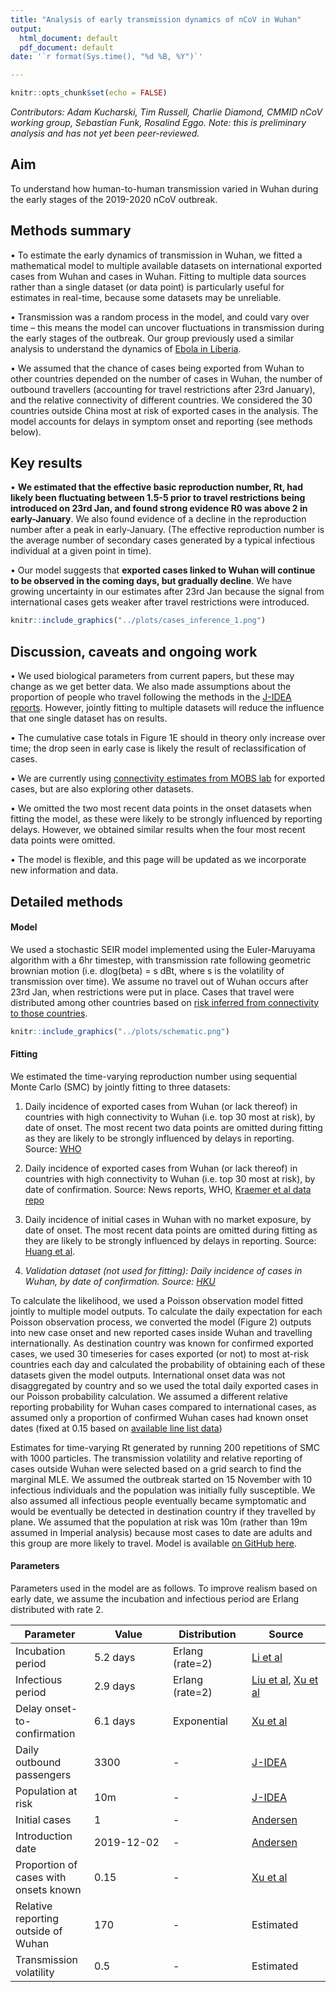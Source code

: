 ```yaml
---
title: "Analysis of early transmission dynamics of nCoV in Wuhan"
output:
  html_document: default
  pdf_document: default
date: '`r format(Sys.time(), "%d %B, %Y")`'

---
```


```r
knitr::opts_chunk$set(echo = FALSE)
```

*Contributors: Adam Kucharski, Tim Russell, Charlie Diamond, CMMID nCoV working group, Sebastian Funk, Rosalind Eggo.*
*Note: this is preliminary analysis and has not yet been peer-reviewed.*

## Aim

To understand how human-to-human transmission varied in Wuhan during the early stages of the 2019-2020 nCoV outbreak.

## Methods summary

• To estimate the early dynamics of transmission in Wuhan, we fitted a mathematical model to multiple available datasets on international exported cases from Wuhan and cases in Wuhan. Fitting to multiple data sources rather than a single dataset (or data point) is particularly useful for estimates in real-time, because some datasets may be unreliable. 

• Transmission was a random process in the model, and could vary over time -- this means the model can uncover fluctuations in transmission during the early stages of the outbreak. Our group previously used a similar analysis to understand the dynamics of [Ebola in Liberia](https://www.ncbi.nlm.nih.gov/pmc/articles/PMC5394640/).

• We assumed that the chance of cases being exported from Wuhan to other countries depended on the number of cases in Wuhan, the number of outbound travellers (accounting for travel restrictions after 23rd January), and the relative connectivity of different countries. We considered the 30 countries outside China most at risk of exported cases in the analysis. The model accounts for delays in symptom onset and reporting (see methods below).

## Key results

• **We estimated that the effective basic reproduction number, Rt, had likely been fluctuating between 1.5-5 prior to travel restrictions being introduced on 23rd Jan, and found strong evidence R0 was above 2 in early-January**. We also found evidence of a decline in the reproduction number after a peak in early-January. (The effective reproduction number is the average number of secondary cases generated by a typical infectious individual at a given point in time).

• Our model suggests that **exported cases linked to Wuhan will continue to be observed in the coming days, but gradually decline**. We have growing uncertainty in our estimates after 23rd Jan because the signal from international cases gets weaker after travel restrictions were introduced.


```r
knitr::include_graphics("../plots/cases_inference_1.png")
```

## Discussion, caveats and ongoing work

• We used biological parameters from current papers, but these may change as we get better data. We also made assumptions about the proportion of people who travel following the methods in the [J-IDEA reports](https://www.imperial.ac.uk/mrc-global-infectious-disease-analysis/news--wuhan-coronavirus/). However, jointly fitting to multiple datasets will reduce the influence that one single dataset has on results.

• The cumulative case totals in Figure 1E should in theory only increase over time; the drop seen in early case is likely the result of reclassification of cases.

• We are currently using [connectivity estimates from MOBS lab](https://www.mobs-lab.org/2019ncov.html) for exported cases, but are also exploring other datasets.

• We omitted the two most recent data points in the onset datasets when fitting the model, as these were likely to be strongly influenced by reporting delays. However, we obtained similar results when the four most recent data points were omitted.

• The model is flexible, and this page will be updated as we incorporate new information and data.


## Detailed methods

#### Model

We used a stochastic SEIR model implemented using the Euler-Maruyama algorithm with a 6hr timestep, with transmission rate following geometric brownian motion (i.e. dlog(beta) = s dBt, where s is the volatility of transmission over time). We assume no travel out of Wuhan occurs after 23rd Jan, when restrictions were put in place. Cases that travel were distributed among other countries based on [risk inferred from connectivity to those countries](https://www.mobs-lab.org/2019ncov.html).

```r
knitr::include_graphics("../plots/schematic.png")
```

#### Fitting

We estimated the time-varying reproduction number using sequential Monte Carlo (SMC) by jointly fitting to three datasets:

1. Daily incidence of exported cases from Wuhan (or lack thereof) in countries with high connectivity to Wuhan (i.e. top 30 most at risk), by date of onset.  The most recent two data points are omitted during fitting as they are likely to be strongly influenced by delays in reporting. Source: [WHO](https://www.who.int/docs/default-source/coronaviruse/situation-reports/20200126-sitrep-6-2019--ncov.pdf) 

1. Daily incidence of exported cases from Wuhan (or lack thereof) in countries with high connectivity to Wuhan (i.e. top 30 most at risk), by date of confirmation. Source: News reports, WHO, [Kraemer et al data repo](https://docs.google.com/spreadsheets/d/1itaohdPiAeniCXNlntNztZ_oRvjh0HsGuJXUJWET008/edit?usp=sharing)

1. Daily incidence of initial cases in Wuhan with no market exposure, by date of onset. The most recent data points are omitted during fitting as they are likely to be strongly influenced by delays in reporting.  Source: [Huang et al](https://www.nejm.org/doi/pdf/10.1056/NEJMoa2001316?articleTools=true).

1. _Validation dataset (not used for fitting): Daily incidence of cases in Wuhan, by date of confirmation. Source: [HKU](https://www.med.hku.hk/f/news/3549/7418/Wuhan-coronavirus-outbreak_AN-UPDATE_20200127.pdf)_

To calculate the likelihood, we used a Poisson observation model fitted jointly to multiple model outputs. To calculate the daily expectation for each Poisson observation process, we converted the model (Figure 2) outputs into new case onset and new reported cases inside Wuhan and travelling internationally.  As destination country was known for confirmed exported cases, we used 30 timeseries for cases exported (or not) to most at-risk countries each day and calculated the probability of obtaining each of these datasets given the model outputs. International onset data was not disaggregated by country and so we used the total daily exported cases in our Poisson probability calculation. We assumed a different relative reporting probability for Wuhan cases compared to international cases, as assumed only a proportion of confirmed Wuhan cases had known onset dates (fixed at 0.15 based on [available line list data](http://virological.org/t/epidemiological-data-from-the-ncov-2019-outbreak-early-descriptions-from-publicly-available-data/337)) 


Estimates for time-varying Rt generated by running 200 repetitions of SMC with 1000 particles. The transmission volatility and relative reporting of cases outside Wuhan were selected based on a grid search to find the marginal MLE. We assumed the outbreak started on 15 November with 10 infectious individuals and the population was initially fully susceptible. We also assumed all infectious people eventually became symptomatic and would be eventually be detected in destination country if they travelled by plane. We assumed that the population at risk was 10m (rather than 19m assumed in Imperial analysis) because most cases to date are adults and this group are more likely to travel. Model is available [on GitHub here](https://github.com/adamkucharski/2020-ncov).

#### Parameters

Parameters used in the model are as follows. To improve realism based on early date, we assume the incubation and infectious period are Erlang distributed with rate 2.

| Parameter      | Value | Distribution | Source
| ----------- | ----------- | ----------- | ----------- |
| Incubation period      | 5.2 days       | Erlang (rate=2) | [Li et al](https://www.nejm.org/doi/pdf/10.1056/NEJMoa2001316?articleTools=true)
| Infectious period   | 2.9 days        | Erlang (rate=2) | [Liu et al](https://www.biorxiv.org/content/10.1101/2020.01.25.919787v1), [Xu et al](http://virological.org/t/epidemiological-data-from-the-ncov-2019-outbreak-early-descriptions-from-publicly-available-data/337)
| Delay onset-to-confirmation  | 6.1 days        | Exponential | [Xu et al](http://virological.org/t/epidemiological-data-from-the-ncov-2019-outbreak-early-descriptions-from-publicly-available-data/337)
| Daily outbound passengers   | 3300        | - | [J-IDEA](https://www.imperial.ac.uk/mrc-global-infectious-disease-analysis/news--wuhan-coronavirus/)
| Population at risk   | 10m        | - | [J-IDEA](https://www.imperial.ac.uk/mrc-global-infectious-disease-analysis/news--wuhan-coronavirus/)
| Initial cases   | 1        | - | [Andersen](http://virological.org/t/clock-and-tmrca-based-on-27-genomes/347)
| Introduction date  | 2019-12-02        | - | [Andersen](http://virological.org/t/clock-and-tmrca-based-on-27-genomes/347)
| Proportion of cases with onsets known   | 0.15     | - | [Xu et al](https://github.com/beoutbreakprepared/nCoV2019)
| Relative reporting outside of Wuhan   | 170     | - | Estimated
| Transmission volatility   | 0.5        | - | Estimated




